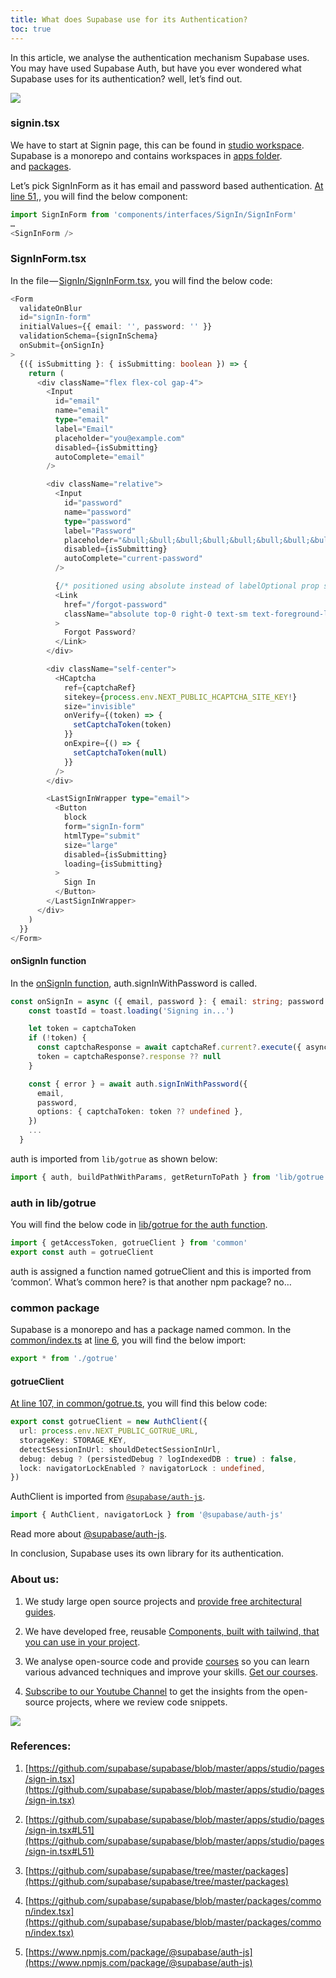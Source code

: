 ```yaml
---
title: What does Supabase use for its Authentication?
toc: true
---
```


In this article, we analyse the authentication mechanism Supabase uses. You may have used Supabase Auth, but have you ever wondered what Supabase uses for its authentication? well, let’s find out.

![](https://cdn-images-1.medium.com/max/1600/1*j2beVDZhX4a7eYlLWH4pug.png)

### signin.tsx

We have to start at Signin page, this can be found in [studio workspace](https://github.com/supabase/supabase/blob/master/apps/studio/pages/sign-in.tsx). Supabase is a monorepo and contains workspaces in [apps folder](https://github.com/supabase/supabase/tree/master/apps).  
and [packages](https://github.com/supabase/supabase/tree/master/packages).

Let’s pick SignInForm as it has email and password based authentication. [At line 51](https://github.com/supabase/supabase/blob/master/apps/studio/pages/sign-in.tsx#L51),, you will find the below component:

```ts
import SignInForm from 'components/interfaces/SignIn/SignInForm'
…
<SignInForm />
```

### SignInForm.tsx

In the file — [SignIn/SignInForm.tsx](https://github.com/supabase/supabase/blob/master/apps/studio/components/interfaces/SignIn/SignInForm.tsx#L22), you will find the below code:

```ts
<Form
  validateOnBlur
  id="signIn-form"
  initialValues={{ email: '', password: '' }}
  validationSchema={signInSchema}
  onSubmit={onSignIn}
>
  {({ isSubmitting }: { isSubmitting: boolean }) => {
    return (
      <div className="flex flex-col gap-4">
        <Input
          id="email"
          name="email"
          type="email"
          label="Email"
          placeholder="you@example.com"
          disabled={isSubmitting}
          autoComplete="email"
        />

        <div className="relative">
          <Input
            id="password"
            name="password"
            type="password"
            label="Password"
            placeholder="&bull;&bull;&bull;&bull;&bull;&bull;&bull;&bull;"
            disabled={isSubmitting}
            autoComplete="current-password"
          />

          {/* positioned using absolute instead of labelOptional prop so tabbing between inputs works smoothly */}
          <Link
            href="/forgot-password"
            className="absolute top-0 right-0 text-sm text-foreground-lighter"
          >
            Forgot Password?
          </Link>
        </div>

        <div className="self-center">
          <HCaptcha
            ref={captchaRef}
            sitekey={process.env.NEXT_PUBLIC_HCAPTCHA_SITE_KEY!}
            size="invisible"
            onVerify={(token) => {
              setCaptchaToken(token)
            }}
            onExpire={() => {
              setCaptchaToken(null)
            }}
          />
        </div>

        <LastSignInWrapper type="email">
          <Button
            block
            form="signIn-form"
            htmlType="submit"
            size="large"
            disabled={isSubmitting}
            loading={isSubmitting}
          >
            Sign In
          </Button>
        </LastSignInWrapper>
      </div>
    )
  }}
</Form>
```

#### onSignIn function

In the [onSignIn function](https://github.com/supabase/supabase/blob/master/apps/studio/components/interfaces/SignIn/SignInForm.tsx#L30), auth.signInWithPassword is called.

```ts
const onSignIn = async ({ email, password }: { email: string; password: string }) => {
    const toastId = toast.loading('Signing in...')

    let token = captchaToken
    if (!token) {
      const captchaResponse = await captchaRef.current?.execute({ async: true })
      token = captchaResponse?.response ?? null
    }

    const { error } = await auth.signInWithPassword({
      email,
      password,
      options: { captchaToken: token ?? undefined },
    })
    ...
  }
```

auth is imported from `lib/gotrue` as shown below:

```ts
import { auth, buildPathWithParams, getReturnToPath } from 'lib/gotrue'
```

### auth in lib/gotrue

You will find the below code in [lib/gotrue for the auth function](https://github.com/supabase/supabase/blob/master/apps/studio/lib/gotrue.ts).

```ts
import { getAccessToken, gotrueClient } from 'common'
export const auth = gotrueClient
```

auth is assigned a function named gotrueClient and this is imported from ‘common’. What’s common here? is that another npm package? no…

### common package

Supabase is a monorepo and has a package named common. In the [common/index.ts](https://github.com/supabase/supabase/blob/master/packages/common/index.tsx) at [line 6](https://github.com/supabase/supabase/blob/master/packages/common/index.tsx#L6), you will find the below import:

```ts
export * from './gotrue'
```

#### gotrueClient

[At line 107, in common/gotrue.ts](https://github.com/supabase/supabase/blob/master/packages/common/gotrue.ts#L107), you will find this below code:

```ts
export const gotrueClient = new AuthClient({
  url: process.env.NEXT_PUBLIC_GOTRUE_URL,
  storageKey: STORAGE_KEY,
  detectSessionInUrl: shouldDetectSessionInUrl,
  debug: debug ? (persistedDebug ? logIndexedDB : true) : false,
  lock: navigatorLockEnabled ? navigatorLock : undefined,
})
```

AuthClient is imported from [`@supabase/auth-js`](http://twitter.com/supabase/auth-js).

```ts
import { AuthClient, navigatorLock } from '@supabase/auth-js'
```

Read more about [@supabase/auth-js](https://www.npmjs.com/package/@supabase/auth-js).

In conclusion, Supabase uses its own library for its authentication.

### About us:

1. We study large open source projects and [provide free architectural guides](https://app.thinkthroo.com/architecture).
    
2. We have developed free, reusable [Components, built with tailwind, that you can use in your project](https://thinkthroo.com/components).
    
3. We analyse open-source code and provide [courses](https://app.thinkthroo.com/best-practices) so you can learn various advanced techniques and improve your skills. [Get our courses](https://app.thinkthroo.com/best-practices).
    
4. [Subscribe to our Youtube Channel](https://www.youtube.com/@thinkthroo) to get the insights from the open-source projects, where we review code snippets.
    

![](https://cdn-images-1.medium.com/max/1600/0*NxFtbdT-jz_GGi2N.png)

### References:

1. [https://github.com/supabase/supabase/blob/master/apps/studio/pages/sign-in.tsx](https://github.com/supabase/supabase/blob/master/apps/studio/pages/sign-in.tsx)
    
2. [https://github.com/supabase/supabase/blob/master/apps/studio/pages/sign-in.tsx#L51](https://github.com/supabase/supabase/blob/master/apps/studio/pages/sign-in.tsx#L51)
    
3. [https://github.com/supabase/supabase/tree/master/packages](https://github.com/supabase/supabase/tree/master/packages)
    
4. [https://github.com/supabase/supabase/blob/master/packages/common/index.tsx](https://github.com/supabase/supabase/blob/master/packages/common/index.tsx)
    
5. [https://www.npmjs.com/package/@supabase/auth-js](https://www.npmjs.com/package/@supabase/auth-js)